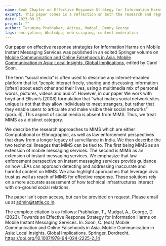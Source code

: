 ```yaml
---
name: Book Chapter on Effective Response Strategy for Information Harms on Mobile Instant Messaging Services
excerpt: This paper comes is a reflection on both the research and regulatory landscape where MIMS are treated as either platforms for open communication or private communication. MIMS strongly challenge the public/private distinction. By placing MIMS such as WhatsApp at the intersection of two technical lineages- that of Mobile Messaging Services and of Instant Messaging Services (such as ICQ and IRC), we try to glean lessons from both.
date: 2023-09-25
project: ""
author: Tarunima Prabhakar, Aditya, Mudgal, Denny George
tags: encryption, WhatsApp, web-scraping, content moderation
---
```

Our paper on effective response strategies for Information Harms on Mobile Instant Messaging Services was published in an edited Springer volume on [Mobile Communication and Online Falsehoods in Asia. Mobile Communication in Asia: Local Insights, Global Implications](https://link.springer.com/chapter/10.1007/978-94-024-2225-2_14#citeas), edited by Carol Soon. 


The term “social media” is often used to describe any internet-enabled platform that let “people interact freely, sharing and discussing information [often] about each other and their lives, using a multimedia mix of personal words, pictures, videos and audio”. However, in our paper We work with boyd and Ellison’s (2008) formulation that “what makes social network sites unique is not that they allow individuals to meet strangers, but rather that they enable users to articulate and make visible their social networks” (para. 6). This aspect of social media is absent from MIMS. Thus, we treat MIMS as a distinct category. 

We describe the research approaches to MIMS which are either Computational or Ethnographic, as well as law enforcement perspectives that draw from a longer legacy of surveillance in India. We then describe the two technical lineages that MIMS can be tied to. The first being MIMS as an extension of mobile messaging services. The second is MIMS as an extension of instant messaging services. We emphasize that law enforcement perspective on instant messaging services provide guidance on how LEAs can approach detecting and addressing inaccurate and harmful content on MIMS. We also highlight approaches that leverage civic trust as well as reach of MIMS for effective response. These solutions rely on a more accurate assessment of how technical infrastructures interact with on-ground social relations.

The paper isn't open access, but can be provided on request. Please email us at admin@tattle.co.in. 

The complete citation is as follows:
Prabhakar, T., Mudgal, A., George, D. (2023). Towards an Effective Response Strategy for Information Harms on Mobile Instant Messaging Services. In: Soon, C. (eds) Mobile Communication and Online Falsehoods in Asia. Mobile Communication in Asia: Local Insights, Global Implications. Springer, Dordrecht. https://doi.org/10.1007/978-94-024-2225-2_14
